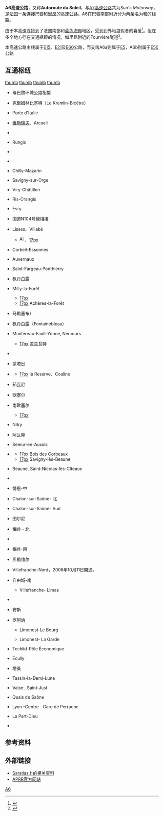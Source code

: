 {{Infobox road
|名稱 = A6高速公路
|徽號 = Tabliczka FR A6.svg|290px 
|length_km=238
|established=1960
|direction_a=West
|direction_b=East
|terminus_a=Paris (Porte d' Italie & Porte de Gentilly)
|terminus_b=
|junction= 
|system=
|e-road={{jct|country=EUR|E|05|E|50|E|15|E|60|E|21}}
}}
'''A6高速公路'''，又称'''Autoroute du Soleil'''，与[[A7高速公路|A7高速公路]]共为''Sun's Motorway''，是[[法国|法国]]一条连接[[巴黎|巴黎]]和[[里昂|里昂]]的高速公路。A6在巴黎南部附近分为两条名为{{link-pl|A6a高速公路|Autostrada A6a (Francja)|A6a}}和{{link-pl|A6b高速公路|Autostrada A6b (Francja)|A6b}}的线路。

由于本高速连接到了法国南部和[[蓝色海岸|蓝色海岸]]地区，受到到外地度假者的喜爱<ref>{{cite web |url=http://www.bison-fute.equipement.gouv.fr/diri/Accueil.do?langue=en |title=存档副本 |accessdate=2011-06-24 |deadurl=yes |archiveurl=https://web.archive.org/web/20110720232504/http://www.bison-fute.equipement.gouv.fr/diri/Accueil.do?langue=en |archivedate=2011-07-20 }}</ref>。但在多个地方存在交通瓶颈的情况，如里昂附近的Fourvière隧道<ref>{{Cite web |url=http://www.info-autoroute.com/wmestre.html |title=c.chauplannaz |accessdate=2011-08-27 |archive-date=2010-12-20 |archive-url=https://www.webcitation.org/5v7pfOSBM?url=http://www.info-autoroute.com/wmestre.html |dead-url=no }}</ref>。

本高速公路主线属于[[欧洲E15公路|E15]]、[[欧洲E21公路|E21]]及[[欧洲E60公路|E60]]公路，而支线A6a则属于[[欧洲E5公路|E5]]，A6b则属于[[欧洲E50公路|E50]]公路

==互通枢纽==
[[文件:Villabe_IMG_8081.JPG|thumb]]
[[文件:A6_Bif-A6-A77_IMG_0008.JPG|thumb]]
[[文件:A6_Bif-A38_IMG_0034.JPG|thumb]]
[[文件:A6_Bif-A31_IMG_0045.JPG|thumb]]
* {{Motorway junction| }} 与巴黎环城公路相接
* {{Motorway junction| }} 克里姆林比塞特（Le Kremlin-Bicêtre）
* {{Motorway exit|1}} Porte d'Italie
* {{Motorway exit|2}} [[维勒瑞夫|维勒瑞夫]]、Arcueil
* {{Motorway junction| }} {{RedRoute|A|106}}
* {{Motorway exit|3}} Rungis
* {{Motorway junction| }} {{RedRoute|A|86}}
* {{Motorway junction| }} {{RedRoute|A|10}}
* {{Motorway exit|4}} Chilly-Mazarin
* {{Motorway exit|5}} Savigny-sur-Orge
* {{Motorway exit|6}} Viry-Châtillon
* {{Motorway exit|7}} Ris-Orangis
* {{Motorway exit|7.1}} Évry
* {{Motorway junction|8}} 国道N104号線相接
* {{Motorway exit|9}} Lisses、Villabé
** [[File:Aire_d'autoroute_-_station_essence.png|17px]]、[[文件:Aire_d'autoroute_-_station_essence.png|17px]]
* {{Motorway exit|10}} Corbeil-Essonnes
* {{Motorway exit|11}} Auvernaux
* {{Motorway exit|12}} Saint-Fargeau-Ponthierry
* {{Motorway exit|13}} 枫丹白露
* {{Motorway exit|13.1}} Milly-la-Forêt
** [[文件:Aire_d'autoroute_-_station_essence.png|17px]] 
** [[文件:Aire_d'autoroute_-_station_essence.png|17px]] Achères-la-Forêt
* {{Motorway exit|14}} 马勒塞布）
* {{Motorway exit|15}} 枫丹白露（Fontainebleau）
* {{Motorway exit|16}} Montereau-Fault-Yonne, Nemours
** [[文件:Aire_d'autoroute_-_station_essence.png|17px]] 盖兹瓦特
* {{Motorway junction| }} {{RedRoute|A|77}}
* {{Motorway exit|17}} 蒙塔日
* {{Motorway junction| }} {{RedRoute|A|19}}
** [[文件:Aire_d'autoroute_-_station_essence.png|17px]] la Reserve、Couline
* {{Motorway exit|18}} 茹瓦尼
* {{Motorway exit|19}} 欧塞尔
* {{Motorway exit|20}} 南欧塞尔
** [[文件:Aire_d'autoroute_-_station_essence.png|17px]] 
* {{Motorway exit|21}} Nitry
* {{Motorway exit|22}} 阿瓦隆
* {{Motorway exit|23}} Semur-en-Auxois
* {{Motorway junction| }} {{RedRoute|A|38}}
** [[文件:Aire_de_pique-nique.png|17px]] Bois des Corbeaux
** [[文件:Aire_de_pique-nique.png|17px]] Savigny-lès-Beaune
* {{Motorway exit|24}} Beaune, Saint-Nicolas-lès-Cîteaux
* {{Motorway junction| }} {{RedRoute|A|31}}
* {{Motorway exit|24.1}} 博恩-中
* {{Motorway exit|25}} Chalon-sur-Saône- 北
* {{Motorway exit|26}} Chalon-sur-Saône- Sud
* {{Motorway exit|27}} 图尔尼
* {{Motorway exit|28}} 梅肯 - 北
* {{Motorway junction| }} {{RedRoute|A|40}}
* {{Motorway exit|29}} 梅肯-南
* {{Motorway exit|30}} 贝勒维尔
* {{Motorway exit|31.1}} Villefranche-Nord，2006年10月11日開通。
* {{Motorway exit|31.2}} 自由城-南
** Villefranche- Limas
* {{Motorway junction| }} {{RedRoute|A|46}}
* {{Motorway exit|32}} 安斯
* {{Motorway exit|33}} 罗阿讷
** {{Motorway exit|33.1}} Limonest-Le Bourg
** {{Motorway exit|33.2}} Limonest- La Garde
* {{Motorway exit|34}} Techlid-Pôle Économique
* {{Motorway exit|35}} Écully
* {{Motorway exit|36}} 塔桑
* {{Motorway exit|37}} Tassin-la-Demi-Lune
* {{Motorway exit|38}} Vaise , Saint-Just
* {{Motorway exit|39a}} Quais de Saône
* {{Motorway exit|39b}} Lyon -Centre - Gare de Perrache
* {{Motorway exit|39c}} La Part-Dieu
* {{Motorway junction| }} {{RedRoute|A|7}}

==参考资料==
{{reflist}}

==外部链接==
{{commons|Category:A6 autoroute (France)}}
* [http://saratlas.free.fr/index.php?page=autoroute&route=a6&lang=fr Saratlas上的相关资料]{{Wayback|url=http://saratlas.free.fr/index.php?page=autoroute&route=a6&lang=fr |date=20110728062717 }}
* [http://www.aprr.fr APRR官方网站]{{Wayback|url=http://www.aprr.fr/ |date=20060302194708 }}

{{法国高速公路}}

[[Category:法国高速公路|A6]]